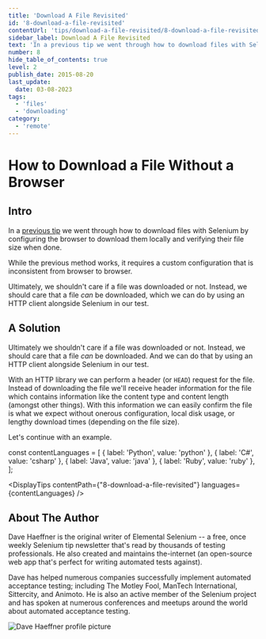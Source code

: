 ```yaml
---
title: 'Download A File Revisited'
id: '8-download-a-file-revisited'
contentUrl: 'tips/download-a-file-revisited/8-download-a-file-revisited'
sidebar_label: Download A File Revisited
text: 'In a previous tip we went through how to download files with Selenium by configuring the browser to download them locally and verifying their file size when done. While the previous method works, it requires a custom configuration that is inconsistent from browser to browser.'
number: 8
hide_table_of_contents: true
level: 2
publish_date: 2015-08-20
last_update:
  date: 03-08-2023
tags:
  - 'files'
  - 'downloading'
category:
  - 'remote'
---
```


# How to Download a File Without a Browser

## Intro

In a [previous tip](/tips/2-download-a-file) we went through how to download files with Selenium by configuring the browser to download
them locally and verifying their file size when done.

While the previous method works, it requires a custom configuration that is inconsistent from browser to browser.

Ultimately, we shouldn't care if a file was downloaded or not. Instead, we should care that a file _can_ be downloaded,
which we can do by using an HTTP client alongside Selenium in our test.

## A Solution

Ultimately we shouldn't care if a file was downloaded or not. Instead, we should care that a file _can_ be downloaded.
And we can do that by using an HTTP client alongside Selenium in our test.

With an HTTP library we can perform a header (or `HEAD`) request for the file. Instead of downloading the file we'll
receive header information for the file which contains information like the content type and content length
(amongst other things). With this information we can easily confirm the file is what we expect without onerous
configuration, local disk usage, or lengthy download times (depending on the file size).

Let's continue with an example.


const contentLanguages = [
    { label: 'Python', value: 'python' },
    { label: 'C#', value: 'csharp' },
    { label: 'Java', value: 'java' },
    { label: 'Ruby', value: 'ruby' },
];

<DisplayTips contentPath={"8-download-a-file-revisited"} languages={contentLanguages} />


## About The Author

Dave Haeffner is the original writer of Elemental Selenium -- a free, once weekly Selenium tip newsletter that's read
by thousands of testing professionals. He also created and maintains the-internet (an open-source web app that's
perfect for writing automated tests against).

Dave has helped numerous companies successfully implement automated acceptance testing; including The Motley Fool,
ManTech International, Sittercity, and Animoto. He is also an active member of the Selenium project and has spoken
at numerous conferences and meetups around the world about automated acceptance testing.

![Dave Haeffner profile picture](/img/authors/dave-haeffner.jpeg#author-img 'a title')
